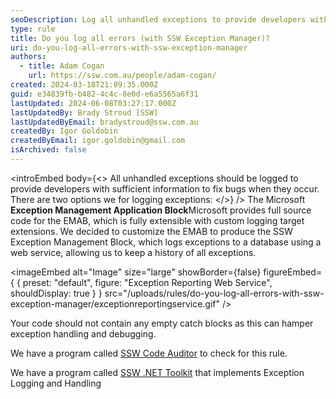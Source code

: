 ```yaml
---
seoDescription: Log all unhandled exceptions to provide developers with sufficient information to fix bugs when they occur, using a customized exception management block that logs to a database via a web service.
type: rule
title: Do you log all errors (with SSW Exception Manager)?
uri: do-you-log-all-errors-with-ssw-exception-manager
authors:
  - title: Adam Cogan
    url: https://ssw.com.au/people/adam-cogan/
created: 2024-03-18T21:09:35.000Z
guid: e34839fb-b482-4c4c-8e0d-e6a5565a6f31
lastUpdated: 2024-06-08T03:27:17.000Z
lastUpdatedBy: Brady Stroud [SSW]
lastUpdatedByEmail: bradystroud@ssw.com.au
createdBy: Igor Goldobin
createdByEmail: igor.goldobin@gmail.com
isArchived: false
---
```


<introEmbed
  body={<>
All unhandled exceptions should be logged to provide developers with sufficient information to fix bugs when they occur. There are two options we for logging exceptions:
  </>}
/>
The Microsoft **Exception Management Application Block**Microsoft provides full source code for the EMAB, which is fully extensible with custom logging target extensions. We decided to customize the EMAB to produce the SSW Exception Management Block, which logs exceptions to a database using a web service, allowing us to keep a history of all exceptions.


<imageEmbed
  alt="Image"
  size="large"
  showBorder={false}
  figureEmbed={ {
    preset: "default",
    figure: "Exception Reporting Web Service",
    shouldDisplay: true
  } }
  src="/uploads/rules/do-you-log-all-errors-with-ssw-exception-manager/exceptionreportingservice.gif"
/>

Your code should not contain any empty catch blocks as this can hamper exception handling and debugging.

We have a program called [SSW Code Auditor](https://ssw.com.au/ssw/CodeAuditor/) to check for this rule.

We have a program called [SSW .NET Toolkit](https://ssw.com.au/ssw/NETToolkit/) that implements Exception Logging and Handling
